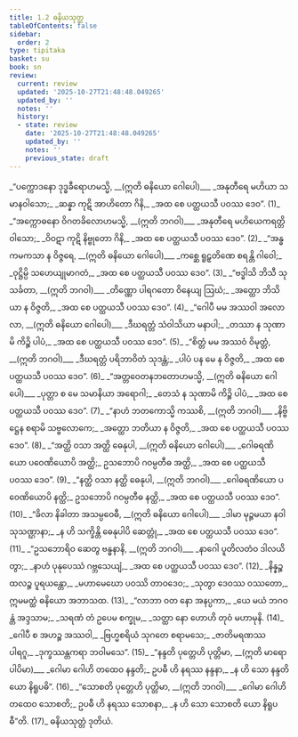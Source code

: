 ```yaml
---
title: 1.2 ဓနိယသုတ္တ
tableOfContents: false
sidebar:
  order: 2
type: tipitaka
basket: su
book: sn
review:
  current: review
  updated: '2025-10-27T21:48:48.049265'
  updated_by: ''
  notes: ''
  history:
  - state: review
    date: '2025-10-27T21:48:48.049265'
    updated_by: ''
    notes: ''
    previous_state: draft
---
```



<ReviewStatus review={frontmatter.review} showDetails={true} />

<HypothesisAnnotation frontmatter={frontmatter} />

<DynamicBreadcrumb />

<Division number="18" book="sn" e="ch" v="18" p="282">

<Paragraph number="20" type="verses" book="sn">
_“ပက္ကောဒနော ဒုဒ္ဓခီရောဟမသ္မိ, __(ဣတိ ဓနိယော ဂေါပေါ)___  
_အနုတီရေ မဟိယာ သမာနဝါသော;_  
_ဆန္နာ ကုဋိ အာဟိတော ဂိနိ,_  
_အထ စေ ပတ္ထယသီ ပဝဿ ဒေဝ”. (1)_  

</Paragraph>

</Division>
<Division number="19" book="sn" e="ch" v="18" p="282">

<Paragraph number="21" type="verses" book="sn">
_“အက္ကောဓနော ဝိဂတခိလောဟမသ္မိ, __(ဣတိ ဘဂဝါ)___  
_အနုတီရေ မဟိယေကရတ္တိဝါသော;_  
_ဝိဝဋာ ကုဋိ နိဗ္ဗုတော ဂိနိ,_  
_အထ စေ ပတ္ထယသီ ပဝဿ ဒေဝ”. (2)_  

</Paragraph>

</Division>
<Division number="20" book="sn" e="ch" v="18" p="282">

<Paragraph number="22" type="verses" book="sn">
_“အန္ဓကမကသာ န ဝိဇ္ဇရေ, __(ဣတိ ဓနိယော ဂေါပေါ)___  
_ကစ္ဆေ ရူဠှတိဏေ စရန္တိ ဂါဝေါ;_  
_ဝုဋ္ဌိမ္ပိ သဟေယျုမာဂတံ,_  
_အထ စေ ပတ္ထယသီ ပဝဿ ဒေဝ”. (3)_  

</Paragraph>

</Division>
<Division number="21" book="sn" e="ch" v="18" p="282">

<Paragraph number="23" type="verses" book="sn">
_“ဗဒ္ဓါသိ ဘိသီ သုသင်္ခတာ, __(ဣတိ ဘဂဝါ)___  
_တိဏ္ဏော ပါရဂတော ဝိနေယျ ဩဃံ;_  
_အတ္ထော ဘိသိယာ န ဝိဇ္ဇတိ,_  
_အထ စေ ပတ္ထယသီ ပဝဿ ဒေဝ”. (4)_  

</Paragraph>

</Division>
<Division number="22" book="sn" e="ch" v="18" p="282">

<Paragraph number="24" type="verses" book="sn">
_“ဂေါပီ မမ အဿဝါ အလောလာ, __(ဣတိ ဓနိယော ဂေါပေါ)___  
_ဒီဃရတ္တံ သံဝါသိယာ မနာပါ;_  
_တဿာ န သုဏာမိ ကိဉ္စိ ပါပံ,_  
_အထ စေ ပတ္ထယသီ ပဝဿ ဒေဝ”. (5)_  

</Paragraph>

</Division>
<Division number="23" book="sn" e="ch" v="18" p="282">

<Paragraph number="25" type="verses" book="sn">
_“စိတ္တံ မမ အဿဝံ ဝိမုတ္တံ, __(ဣတိ ဘဂဝါ)___  
_ဒီဃရတ္တံ ပရိဘာဝိတံ သုဒန္တံ;_  
_ပါပံ ပန မေ န ဝိဇ္ဇတိ,_  
_အထ စေ ပတ္ထယသီ ပဝဿ ဒေဝ”. (6)_  

</Paragraph>

</Division>
<Division number="24" book="sn" e="ch" v="18" p="283">

<Paragraph number="26" type="verses" book="sn">
_“အတ္တဝေတနဘတောဟမသ္မိ, __(ဣတိ ဓနိယော ဂေါပေါ)___  
_ပုတ္တာ စ မေ သမာနိယာ အရောဂါ;_  
_တေသံ န သုဏာမိ ကိဉ္စိ ပါပံ,_  
_အထ စေ ပတ္ထယသီ ပဝဿ ဒေဝ”. (7)_  

</Paragraph>

</Division>
<Division number="25" book="sn" e="ch" v="18" p="283">

<Paragraph number="27" type="verses" book="sn">
_“နာဟံ ဘတကောသ္မိ ကဿစိ, __(ဣတိ ဘဂဝါ)___  
_နိဗ္ဗိဋ္ဌေန စရာမိ သဗ္ဗလောကေ;_  
_အတ္ထော ဘတိယာ န ဝိဇ္ဇတိ,_  
_အထ စေ ပတ္ထယသီ ပဝဿ ဒေဝ”. (8)_  

</Paragraph>

</Division>
<Division number="26" book="sn" e="ch" v="18" p="283">

<Paragraph number="28" type="verses" book="sn">
_“အတ္ထိ ဝသာ အတ္ထိ ဓေနုပါ, __(ဣတိ ဓနိယော ဂေါပေါ)___  
_ဂေါဓရဏိယော ပဝေဏိယောပိ အတ္ထိ;_  
ဥသဘောပိ ဂဝမ္ပတီဓ အတ္ထိ,_  
_အထ စေ ပတ္ထယသီ ပဝဿ ဒေဝ”. (9)_  

</Paragraph>

</Division>
<Division number="27" book="sn" e="ch" v="18" p="283">

<Paragraph number="29" type="verses" book="sn">
_“နတ္ထိ ဝသာ နတ္ထိ ဓေနုပါ, __(ဣတိ ဘဂဝါ)___  
_ဂေါဓရဏိယော ပဝေဏိယောပိ နတ္ထိ;_  
ဥသဘောပိ ဂဝမ္ပတီဓ နတ္ထိ,_  
_အထ စေ ပတ္ထယသီ ပဝဿ ဒေဝ”. (10)_  

</Paragraph>

</Division>
<Division number="28" book="sn" e="ch" v="18" p="283">

<Paragraph number="30" type="verses" book="sn">
_“ခိလာ နိခါတာ အသမ္ပဝေဓီ, __(ဣတိ ဓနိယော ဂေါပေါ)___  
_ဒါမာ မုဉ္ဇမယာ နဝါ သုသဏ္ဌာနာ;_  
_န ဟိ သက္ခိန္တိ ဓေနုပါပိ ဆေတ္တုံ,_  
_အထ စေ ပတ္ထယသီ ပဝဿ ဒေဝ”. (11)_  

</Paragraph>

</Division>
<Division number="29" book="sn" e="ch" v="18" p="283">

<Paragraph number="31" type="verses" book="sn">
_“ဥသဘောရိဝ ဆေတွ ဗန္ဓနာနိ, __(ဣတိ ဘဂဝါ)___  
_နာဂေါ ပူတိလတံဝ ဒါလယိတွာ;_  
_နာဟံ ပုနုပေဿံ ဂဗ္ဘသေယျံ,_  
_အထ စေ ပတ္ထယသီ ပဝဿ ဒေဝ”. (12)_  

</Paragraph>

</Division>
<Division number="30" book="sn" e="ch" v="18" p="283">

<Paragraph number="32" type="verses" book="sn">
_နိန္နဉ္စ ထလဉ္စ ပူရယန္တော,_  
_မဟာမေဃော ပဝဿိ တာဝဒေဝ;_  
_သုတွာ ဒေဝဿ ဝဿတော,_  
ဣမမတ္ထံ ဓနိယော အဘာသထ. (13)_  

</Paragraph>

</Division>
<Division number="31" book="sn" e="ch" v="18" p="284">

<Paragraph number="33" type="verses" book="sn">
_“လာဘာ ဝတ နော အနပ္ပကာ,_  
_ယေ မယံ ဘဂဝန္တံ အဒ္ဒသာမ;_  
_သရဏံ တံ ဥပေမ စက္ခုမ,_  
_သတ္ထာ နော ဟောဟိ တုဝံ မဟာမုနိ. (14)_  

</Paragraph>

</Division>
<Division number="32" book="sn" e="ch" v="18" p="284">

<Paragraph number="34" type="verses" book="sn">
_ဂေါပီ စ အဟဉ္စ အဿဝါ,_  
_ဗြဟ္မစရိယံ သုဂတေ စရာမသေ;_  
_ဇာတိမရဏဿ ပါရဂူ,_  
_ဒုက္ခဿန္တကရာ ဘဝါမသေ”. (15)_  

</Paragraph>

</Division>
<Division number="33" book="sn" e="ch" v="18" p="284">

<Paragraph number="35" type="verses" book="sn">
_“နန္ဒတိ ပုတ္တေဟိ ပုတ္တိမာ, __(ဣတိ မာရော ပါပိမာ)___  
_ဂေါမာ ဂေါဟိ တထေဝ နန္ဒတိ;_  
ဥပဓီ ဟိ နရဿ နန္ဒနာ,_  
_န ဟိ သော နန္ဒတိ ယော နိရူပဓိ”. (16)_  

</Paragraph>

</Division>
<Division number="34" book="sn" e="ch" v="18" p="284">

<Paragraph number="36" type="verses" book="sn">
_“သောစတိ ပုတ္တေဟိ ပုတ္တိမာ, __(ဣတိ ဘဂဝါ)___  
_ဂေါမာ ဂေါဟိ တထေဝ သောစတိ;_  
ဥပဓီ ဟိ နရဿ သောစနာ,_  
_န ဟိ သော သောစတိ ယော နိရူပဓီ”တိ. (17)_  


</Paragraph>
</Division>

<Paragraph number="37" type="center" book="sn">
ဓနိယသုတ္တံ ဒုတိယံ.
</Paragraph>